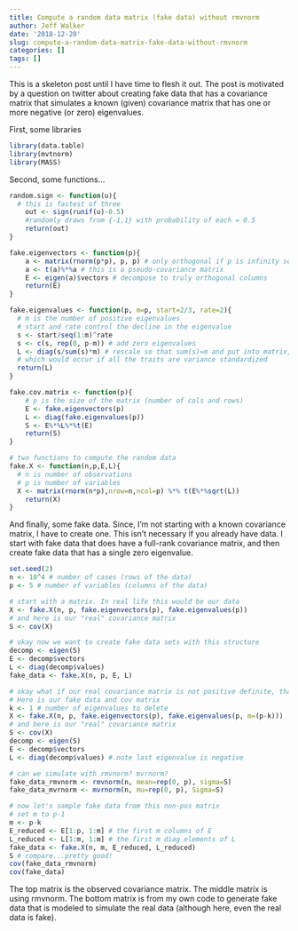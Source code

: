 ```yaml
---
title: Compute a random data matrix (fake data) without rmvnorm
author: Jeff Walker
date: '2018-12-20'
slug: compute-a-random-data-matrix-fake-data-without-rmvnorm
categories: []
tags: []
---
```

This is a skeleton post until I have time to flesh it out. The post is motivated by a question on twitter about creating fake data that has a covariance matrix that simulates a known (given) covariance matrix that has one or more negative (or zero) eigenvalues.

First, some libraries

```r
library(data.table)
library(mvtnorm)
library(MASS)
```

Second, some functions...
```r
random.sign <- function(u){
  # this is fastest of three
	out <- sign(runif(u)-0.5)
	#randomly draws from {-1,1} with probability of each = 0.5
	return(out)
}

fake.eigenvectors <- function(p){
	a <- matrix(rnorm(p*p), p, p) # only orthogonal if p is infinity so need to orthogonalize it
	a <- t(a)%*%a # this is a pseudo-covariance matrix
	E <- eigen(a)$vectors # decompose to truly orthogonal columns
	return(E)
}

fake.eigenvalues <- function(p, m=p, start=2/3, rate=2){
  # m is the number of positive eigenvalues
  # start and rate control the decline in the eigenvalue
  s <- start/seq(1:m)^rate
  s <- c(s, rep(0, p-m)) # add zero eigenvalues
  L <- diag(s/sum(s)*m) # rescale so that sum(s)=m and put into matrix,
  # which would occur if all the traits are variance standardized
  return(L)
}

fake.cov.matrix <- function(p){
	# p is the size of the matrix (number of cols and rows)
	E <- fake.eigenvectors(p)
	L <- diag(fake.eigenvalues(p))
	S <- E%*%L%*%t(E)
	return(S)
}

# two functions to compute the random data
fake.X <- function(n,p,E,L){
  # n is number of observations
  # p is number of variables
  X <- matrix(rnorm(n*p),nrow=n,ncol=p) %*% t(E%*%sqrt(L))
	return(X)
}

```

And finally, some fake data. Since, I'm not starting with a known covariance matrix, I have to create one. This isn't necessary if you already have data. I start with fake data that does have a full-rank covariance matrix, and then create fake data that has a single zero eigenvalue.
```r
set.seed(2)
n <- 10^4 # number of cases (rows of the data)
p <- 5 # number of variables (columns of the data)

# start with a matrix. In real life this would be our data
X <- fake.X(n, p, fake.eigenvectors(p), fake.eigenvalues(p))
# and here is our "real" covariance matrix
S <- cov(X)

# okay now we want to create fake data sets with this structure
decomp <- eigen(S)
E <- decomp$vectors
L <- diag(decomp$values)
fake_data <- fake.X(n, p, E, L)

# okay what if our real covariance matrix is not positive definite, that is has zero (negative) eigenvalues.
# Here is our fake data and cov matrix
k <- 1 # number of eigenvalues to delete
X <- fake.X(n, p, fake.eigenvectors(p), fake.eigenvalues(p, m=(p-k)))
# and here is our "real" covariance matrix
S <- cov(X)
decomp <- eigen(S)
E <- decomp$vectors
L <- diag(decomp$values) # note last eigenvalue is negative

# can we simulate with rmvnorm? mvrnorm?
fake_data_rmvnorm <- rmvnorm(n, mean=rep(0, p), sigma=S)
fake_data_mvrnorm <- mvrnorm(n, mu=rep(0, p), Sigma=S)

# now let's sample fake data from this non-pos matrix
# set m to p-1
m <- p-k
E_reduced <- E[1:p, 1:m] # the first m columns of E
L_reduced <- L[1:m, 1:m] # the first m diag elements of L
fake_data <- fake.X(n, m, E_reduced, L_reduced)
S # compare...pretty good!
cov(fake_data_rmvnorm)
cov(fake_data)
```

The top matrix is the observed covariance matrix. The middle matrix is using rmvnorm. The bottom matrix is from my own code to generate fake data that is modeled to simulate the real data (although here, even the real data is fake).

